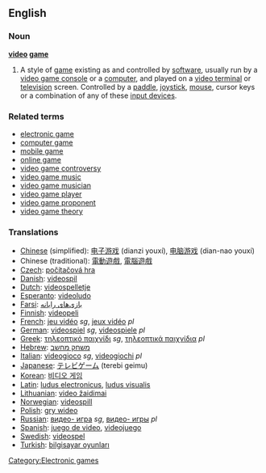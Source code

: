 ==English==

===Noun===
'''[[video]] [[game]]'''
#A style of [[game]] existing as and controlled by [[software]], usually run by a [[video game console]] or a [[computer]], and played on a [[video terminal]] or [[television]] screen.  Controlled by a [[paddle]], [[joystick]], [[mouse]], cursor keys or a combination of any of these [[input devices]].

=== Related terms ===
*[[electronic game]]
*[[computer game]]
*[[mobile game]]
*[[online game]]
*[[video game controversy]]
*[[video game music]]
*[[video game musician]]
*[[video game player]]
*[[video game proponent]]
*[[video game theory]]

=== Translations ===
*[[Chinese]] (simplified): [[电子游戏]] (dianzi youxí), [[电脑游戏]] (dian-nao youxí)
*Chinese (traditional): [[電動遊戲]], [[電腦遊戲]]
*[[Czech]]: [[počítačová hra]]
*[[Danish]]: [[videospil]]
*[[Dutch]]: [[videospelletje]]
*[[Esperanto]]: [[videoludo]]
*[[Farsi]]: [[بازی‌های رایانه‌]]
*[[Finnish]]: [[videopeli]]
*[[French]]: [[jeu vidéo]] ''sg'', [[jeux vidéo]] ''pl''
*[[German]]: [[videospiel]] ''sg'', [[videospiele]] ''pl''
*[[Greek]]: [[τηλεοπτικό παιχνίδι]] ''sg'', [[τηλεοπτικά παιχνίδια]] ''pl''
*[[Hebrew]]: [[משחק מחשב]]
*[[Italian]]: [[videogioco]] ''sg'', [[videogiochi]] ''pl''
*[[Japanese]]: [[テレビゲーム]] (terebi geimu)
*[[Korean]]: [[비디오 게임]]
*[[Latin]]: [[ludus electronicus]], [[ludus visualis]]
*[[Lithuanian]]: [[video žaidimai]]
*[[Norwegian]]: [[videospill]]
*[[Polish]]: [[gry wideo]]
*[[Russian]]: [[видео- игра]] ''sg'', [[видео- игры]] ''pl''
*[[Spanish]]: [[juego de video]], [[videojuego]]
*[[Swedish]]: [[videospel]]
*[[Turkish]]: [[bilgisayar oyunları]]

[[Category:Electronic games]]